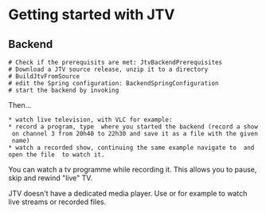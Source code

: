 = Getting started with JTV =

== Backend ==
 # Check if the prerequisits are met: JtvBackendPrerequisites
 # Download a JTV source release, unzip it to a directory
 # BuildJtvFromSource
 # edit the Spring configuration: BackendSpringConfiguration
 # start the backend by invoking {{{tvBackend.sh}}}

Then...
 * watch live television, with VLC for example: {{{vlc http://<tvservername>:2000/watch?tunerNumber=0}}}
 * record a program, type {{{schedulerecording 3 20:40 22:30 /data/tv/nameOfRecording.mpg}}} where you started the backend (record a show on channel 3 from 20h40 to 22h30 and save it as a file with the given name)
 * watch a recorded show, continuing the same example navigate to {{{data/tv}}} and open the file {{{nameOfRecording.mpg}}} to watch it.

You can watch a tv programme while recording it. This allows you to pause, skip and rewind "live" TV. 

JTV doesn't have a dedicated media player. Use {{{mplayer}}} or {{{vlc}}} for example to watch live streams or recorded files.